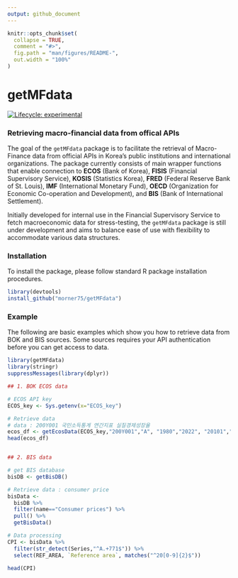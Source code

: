 ```yaml
---
output: github_document
---
```


<!-- README.md is generated from README.Rmd. Please edit that file -->

```r
knitr::opts_chunk$set(
  collapse = TRUE,
  comment = "#>",
  fig.path = "man/figures/README-",
  out.width = "100%"
)
```

# getMFdata

<!-- badges: start -->
[![Lifecycle: experimental](https://img.shields.io/badge/lifecycle-experimental-orange.svg)](https://lifecycle.r-lib.org/articles/stages.html#experimental)
<!-- badges: end -->


### Retrieving macro-financial data from offical APIs


The goal of the `getMFdata` package is to facilitate the retrieval of Macro-Finance data from official APIs in Korea's public institutions and international organizations. The package currently consists of main wrapper functions that enable connection to **ECOS** (Bank of Korea), **FISIS** (Financial Supervisory Service), **KOSIS** (Statistics Korea), **FRED** (Federal Reserve Bank of St. Louis), **IMF** (International Monetary Fund), **OECD** (Organization for Economic Co-operation and Development), and **BIS** (Bank of International Settlement). 

Initially developed for internal use in the Financial Supervisory Service to fetch macroeconomic data for stress-testing, the `getMFdata` package is still under development and aims to balance ease of use with flexibility to accommodate various data structures. 


### Installation

To install the package, please follow standard R package installation procedures.

``` r
library(devtools)
install_github("morner75/getMFdata")
```

### Example

The following are basic examples which show you how to retrieve data from BOK and BIS sources. 
Some sources requires your API authentication before you can get access to data.

```r
library(getMFdata)
library(stringr)
suppressMessages(library(dplyr))

## 1. BOK ECOS data

# ECOS API key
ECOS_key <- Sys.getenv(x="ECOS_key")

# Retrieve data 
# data : 200Y001 국민소득통계 연간지표 실질경제성장율
ecos_df <- getEcosData(ECOS_key,"200Y001","A", "1980","2022", "20101","?","?")
head(ecos_df)


## 2. BIS data

# get BIS database
bisDB <- getBisDB()  

# Retrieve data : consumer price
bisData <-        
  bisDB %>% 
  filter(name=="Consumer prices") %>% 
  pull() %>% 
  getBisData()

# Data processing 
CPI <- bisData %>% 
  filter(str_detect(Series,"^A.+771$")) %>% 
  select(REF_AREA, `Reference area`, matches("^20[0-9]{2}$"))

head(CPI)



```




